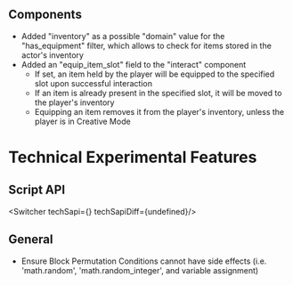 



## **Components**

-   Added "inventory" as a possible "domain" value for the "has\_equipment" filter, which allows to check for items stored in the actor's inventory
-   Added an "equip\_item\_slot" field to the "interact" component
    -   If set, an item held by the player will be equipped to the specified slot upon successful interaction
    -   If an item is already present in the specified slot, it will be moved to the player's inventory
    -   Equipping an item removes it from the player's inventory, unless the player is in Creative Mode

# **Technical Experimental Features**


## **Script API**

<Switcher techSapi={<TechSapiStable/>} techSapiDiff={undefined}/>

## **General**

-   Ensure Block Permutation Conditions cannot have side effects (i.e. 'math.random', 'math.random\_integer', and variable assignment)

